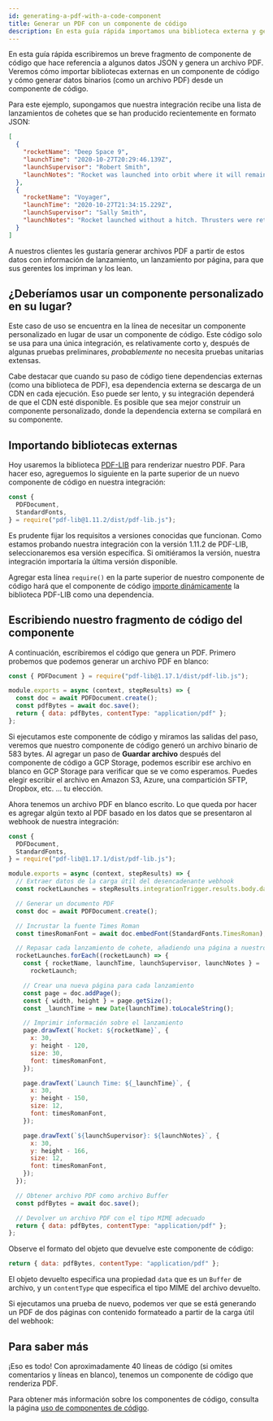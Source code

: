 ```yaml
---
id: generating-a-pdf-with-a-code-component
title: Generar un PDF con un componente de código
description: En esta guía rápida importamos una biblioteca externa y generamos un PDF utilizando el componente de código.
---
```



En esta guía rápida escribiremos un breve fragmento de componente de código que hace referencia a algunos datos JSON y genera un archivo PDF.
Veremos cómo importar bibliotecas externas en un componente de código y cómo generar datos binarios (como un archivo PDF) desde un componente de código.

Para este ejemplo, supongamos que nuestra integración recibe una lista de lanzamientos de cohetes que se han producido recientemente en formato JSON:

```json
[
  {
    "rocketName": "Deep Space 9",
    "launchTime": "2020-10-27T20:29:46.139Z",
    "launchSupervisor": "Robert Smith",
    "launchNotes": "Rocket was launched into orbit where it will remain for several months."
  },
  {
    "rocketName": "Voyager",
    "launchTime": "2020-10-27T21:34:15.229Z",
    "launchSupervisor": "Sally Smith",
    "launchNotes": "Rocket launched without a hitch. Thrusters were retrieved 30 minutes after launch."
  }
]
```

A nuestros clientes les gustaría generar archivos PDF a partir de estos datos con información de lanzamiento, un lanzamiento por página, para que sus gerentes los impriman y los lean.

## ¿Deberíamos usar un componente personalizado en su lugar?

Este caso de uso se encuentra en la línea de necesitar un componente personalizado en lugar de usar un componente de código.
Este código solo se usa para una única integración, es relativamente corto y, después de algunas pruebas preliminares, _probablemente_ no necesita pruebas unitarias extensas.

Cabe destacar que cuando su paso de código tiene dependencias externas (como una biblioteca de PDF), esa dependencia externa se descarga de un CDN en cada ejecución.
Eso puede ser lento, y su integración dependerá de que el CDN esté disponible.
Es posible que sea mejor construir un componente personalizado, donde la dependencia externa se compilará en su componente.

## Importando bibliotecas externas

Hoy usaremos la biblioteca [PDF-LIB](https://www.npmjs.com/package/pdf-lib) para renderizar nuestro PDF.
Para hacer eso, agreguemos lo siguiente en la parte superior de un nuevo componente de código en nuestra integración:

```javascript
const {
  PDFDocument,
  StandardFonts,
} = require("pdf-lib@1.11.2/dist/pdf-lib.js");
```

Es prudente fijar los requisitos a versiones conocidas que funcionan.
Como estamos probando nuestra integración con la versión 1.11.2 de PDF-LIB, seleccionaremos esa versión específica.
Si omitiéramos la versión, nuestra integración importaría la última versión disponible.

Agregar esta línea `require()` en la parte superior de nuestro componente de código hará que el componente de código [importe dinámicamente](code-component-usage.mdx#adding-dependencies-to-a-code-step) la biblioteca PDF-LIB como una dependencia.

## Escribiendo nuestro fragmento de código del componente

A continuación, escribiremos el código que genera un PDF.
Primero probemos que podemos generar un archivo PDF en blanco:

```javascript
const { PDFDocument } = require("pdf-lib@1.17.1/dist/pdf-lib.js");

module.exports = async (context, stepResults) => {
  const doc = await PDFDocument.create();
  const pdfBytes = await doc.save();
  return { data: pdfBytes, contentType: "application/pdf" };
};
```

Si ejecutamos este componente de código y miramos las salidas del paso, veremos que nuestro componente de código generó un archivo binario de 583 bytes.
Al agregar un paso de **Guardar archivo** después del componente de código a GCP Storage, podemos escribir ese archivo en blanco en GCP Storage para verificar que se ve como esperamos.
Puedes elegir escribir el archivo en Amazon S3, Azure, una compartición SFTP, Dropbox, etc. ... tu elección.

Ahora tenemos un archivo PDF en blanco escrito.
Lo que queda por hacer es agregar algún texto al PDF basado en los datos que se presentaron al webhook de nuestra integración:

```javascript
const {
  PDFDocument,
  StandardFonts,
} = require("pdf-lib@1.17.1/dist/pdf-lib.js");

module.exports = async (context, stepResults) => {
  // Extraer datos de la carga útil del desencadenante webhook
  const rocketLaunches = stepResults.integrationTrigger.results.body.data;

  // Generar un documento PDF
  const doc = await PDFDocument.create();

  // Incrustar la fuente Times Roman
  const timesRomanFont = await doc.embedFont(StandardFonts.TimesRoman);

  // Repasar cada lanzamiento de cohete, añadiendo una página a nuestro documento para cada uno.
  rocketLaunches.forEach((rocketLaunch) => {
    const { rocketName, launchTime, launchSupervisor, launchNotes } =
      rocketLaunch;

    // Crear una nueva página para cada lanzamiento
    const page = doc.addPage();
    const { width, height } = page.getSize();
    const _launchTime = new Date(launchTime).toLocaleString();

    // Imprimir información sobre el lanzamiento
    page.drawText(`Rocket: ${rocketName}`, {
      x: 30,
      y: height - 120,
      size: 30,
      font: timesRomanFont,
    });

    page.drawText(`Launch Time: ${_launchTime}`, {
      x: 30,
      y: height - 150,
      size: 12,
      font: timesRomanFont,
    });

    page.drawText(`${launchSupervisor}: ${launchNotes}`, {
      x: 30,
      y: height - 166,
      size: 12,
      font: timesRomanFont,
    });
  });

  // Obtener archivo PDF como archivo Buffer
  const pdfBytes = await doc.save();

  // Devolver un archivo PDF con el tipo MIME adecuado
  return { data: pdfBytes, contentType: "application/pdf" };
};
```

Observe el formato del objeto que devuelve este componente de código:

```javascript
return { data: pdfBytes, contentType: "application/pdf" };
```

El objeto devuelto especifica una propiedad `data` que es un `Buffer` de archivo, y un `contentType` que especifica el tipo MIME del archivo devuelto.

Si ejecutamos una prueba de nuevo, podemos ver que se está generando un PDF de dos páginas con contenido formateado a partir de la carga útil del webhook:

<Screenshot
  filename="quickstarts/generating-a-pdf-with-a-code-component/final-product.png"
  dropshadow
  alt="Ejemplo de archivo PDF de salida de la carga útil del webhook"
/>

## Para saber más

¡Eso es todo!
Con aproximadamente 40 líneas de código (si omites comentarios y líneas en blanco), tenemos un componente de código que renderiza PDF.

Para obtener más información sobre los componentes de código, consulta la página [uso de componentes de código](code-component-usage.mdx).